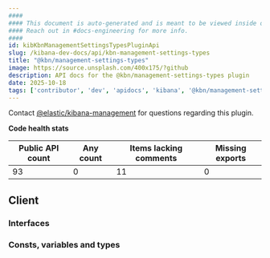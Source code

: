 ```yaml
---
####
#### This document is auto-generated and is meant to be viewed inside our experimental, new docs system.
#### Reach out in #docs-engineering for more info.
####
id: kibKbnManagementSettingsTypesPluginApi
slug: /kibana-dev-docs/api/kbn-management-settings-types
title: "@kbn/management-settings-types"
image: https://source.unsplash.com/400x175/?github
description: API docs for the @kbn/management-settings-types plugin
date: 2025-10-18
tags: ['contributor', 'dev', 'apidocs', 'kibana', '@kbn/management-settings-types']
---
```




Contact [@elastic/kibana-management](https://github.com/orgs/elastic/teams/kibana-management) for questions regarding this plugin.

**Code health stats**

| Public API count  | Any count | Items lacking comments | Missing exports |
|-------------------|-----------|------------------------|-----------------|
| 93 | 0 | 11 | 0 |

## Client

### Interfaces
<DocDefinitionList data={kbnManagementSettingsTypesObj.client.interfaces}/>

### Consts, variables and types
<DocDefinitionList data={kbnManagementSettingsTypesObj.client.misc}/>


